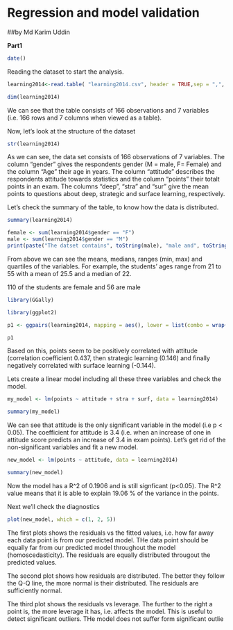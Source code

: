 # Regression and model validation
##by Md Karim Uddin

**Part1**



```r
date()

```

Reading the dataset to start the analysis.


```r
learning2014<-read.table( "learning2014.csv", header = TRUE,sep = ",", stringsAsFactors = FALSE)

```

``` r
dim(learning2014) 
```


We can see that the table consists of 166 observations and 7 variables (i.e. 166 rows and 7 columns when viewed as a table).

Now, let’s look at the structure of the dataset


```r
str(learning2014)
```

As we can see, the data set consists of 166 observations of 7 variables. The column “gender” gives the respondents gender (M = male, F= Female) and the column “Age” their age in years. The column “attitude” describes the respondents attitude towards statistics and the column “points” their totalt points in an exam. The columns “deep”, “stra” and “sur” give the mean points to questions about deep, strategic and surface learning, respectively.

Let’s check the summary of the table, to know how the data is distributed.

```r
summary(learning2014)
```

```r
female <- sum(learning2014$gender == "F")
male <- sum(learning2014$gender == "M")
print(paste("The datset contains", toString(male), "male and", toString(female), "female students"))
```
From above we can see the means, medians, ranges (min, max) and quartiles of the variables. For example, the students’ ages range from 21 to 55 with a mean of 25.5 and a median of 22.

110 of the students are female and 56 are male

```r

library(GGally)
```


```r
library(ggplot2)

```



```r
p1 <- ggpairs(learning2014, mapping = aes(), lower = list(combo = wrap("facethist", bins = 20)))

```

```r
p1

```
Based on this, points seem to be positively correlated  with attitude (correlation coefficient 0.437, then strategic learning (0.146) and finally  negatively correlated with surface learning (-0.144).

Lets  create a linear model including all these three variables and check the model.

```r

my_model <- lm(points ~ attitude + stra + surf, data = learning2014)

summary(my_model)
```
We can see that attitude is the only significant variable in the model (i.e p < 0.05). The coefficient for attitude is 3.4 (i.e. when an increase of one in attitude score predicts an increase of 3.4 in exam points). Let’s get rid of the non-significant variables and fit a new model.

```r
new_model <- lm(points ~ attitude, data = learning2014)

summary(new_model)
```
Now the model has a R^2 of 0.1906 and is still signficant (p<0.05). The R^2 value means that it is able to explain 19.06 % of the variance in the points.

Next we’ll check the diagnostics

```r
plot(new_model, which = c(1, 2, 5))
```

The first plots shows the residuals vs the fitted values, i.e. how far away each data point is from our predicted model. THe data point should be equally far from our predicted model throughout the model (homoscedasticity). The residuals are equally distributed througout the predicted values.

The second plot shows how residuals are distributed. The better they follow the Q-Q line, the more normal is their distributed. The residuals are sufficiently normal.

The third plot shows the residuals vs leverage. The further to the right a point is, the more leverage it has, i.e. affects the model. This is useful to detect significant outliers. THe model does not suffer form significant outlie


